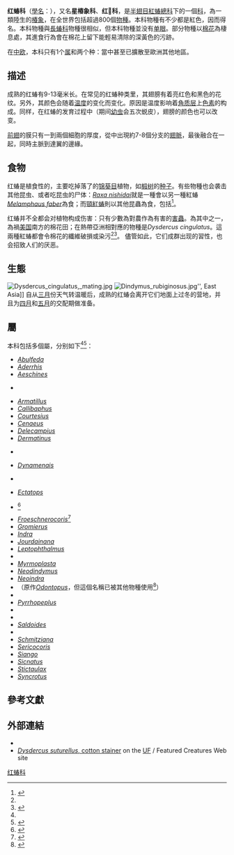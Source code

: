 {{automatic taxobox
| image = Pyrrhocoris_apterus_group.jpg
| image_caption = 在西班牙一隻翅螃退化了的{{tsl|en|Pyrrhocoris apterus|普通红蝽}}（''{{tsl|en|Pyrrhocoris apterus|普通红蝽|Pyrrhocoris apterus}}''）
| taxon=Pyrrhocoridae
| authority = Dohrn, 1859
| type_genus=[[红蝽属|红蝽属]] ''{{tsl|en|Pyrrhocoris|}}''
| type_genus_authority =Fallen, 1814
| subdivision_ranks = [[属|属]]
| subdivision = 見内文
}}

'''红蝽科'''（[[學名|學名]]：'''{{lang|la|Pyrrhocoridae}}'''），又名'''星椿象科'''、'''红𧔠科'''，是[[半翅目|半翅目]][[紅蝽總科|紅蝽總科]]下的一個[[科_(生物)|科]]，為一類陸生的[[椿象|椿象]]，在全世界包括超過800個[[物種|物種]]。本科物種有不少都是紅色，因而得名。本科物種與[[長蝽科|長蝽科]]物種很相似，但本科物種並没有[[单眼|单眼]]。部分物種以[[棉花|棉花]]為棲息處，其進食行為會在棉花上留下能輕易清除的深黃色的污跡。

在[[中欧|中欧]]，本科只有1个[[属|属]]和两个种：當中{{tsl|en|Pyrrhocoris apterus|普通紅蝽}}甚至已擴散至歐洲其他地區。

==描述==
成熟的红蝽有9-13毫米长。在常见的红蝽种类里，其翅膀有着亮红色和黑色的花纹。另外，其颜色会随着[[温度|温度]]的变化而变化。原因是温度影响着[[角质层|角质层]]上[[色素|色素]]的构成。同样，在红蝽的发育过程中（期间[[幼虫|幼虫]]会五次蜕皮），翅膀的颜色也可以改变。

[[前翅|前翅]]的膜只有一到兩個細胞的厚度，從中出現約7-8個分支的[[翅脈|翅脈]]，最後融合在一起，同時主脈到達翼的邊緣。

==食物==
红蝽是植食性的，主要吃掉落了的[[锦葵目|锦葵目]]植物，如[[椴树|椴树]]的[[种子|种子]]。有些物種也会袭击其他昆虫、或者吃昆虫的尸体：''[[Raxa_nishidai|Raxa nishidai]]''就是一種會以另一種紅蝽''[[Melamphaus_faber|Melamphaus faber]]''為食；而[[頸紅蝽|頸紅蝽]]則以其他昆蟲為食，包括''{{tsl|en|Dysdercus cingulatus|}}''<ref>{{cite journal|title=Review of ''Raxa'' (Hemiptera: Pyrrhocoridae)|author=Schaefer, Carl W.| journal=Annals of the Entomological Society of America| volume=92| issue=1| year=1999| pages=14–19| doi=10.1093/aesa/92.1.14}}</ref>。

红蝽并不全都会对植物构成伤害：只有少數為對農作為有害的[[害蟲|害蟲]]。''{{tsl|en|Dysdercus suturellus|}}''為其中之一，為禍[[美国|美国]]南方的棉花田；在熱帶亞洲相對應的物種是''Dysdercus cingulatus''。這兩種紅蝽都會令棉花的纖維破損或染污<ref name=btj/><ref>{{cite journal|title=Pyrrhocoridae from the Iberian Peninsula (Hemiptera: Heteroptera)|author1=L. Mata|author2=J.M. Grosso-Silva|author3=M. Goula|journal=Heteropterus Revista de Entomologia|year=2013|volume=13|issue=2|pages=175–189|url=http://www.valongoambiental.com/files/Mata_et_al_2013_Pyrrhocoridae_from_the_Iberian_Peninsula.pdf|author=|access-date=2019-01-30|archive-url=https://web.archive.org/web/20160303224804/http://www.valongoambiental.com/files/Mata_et_al_2013_Pyrrhocoridae_from_the_Iberian_Peninsula.pdf|archive-date=2016-03-03|dead-url=yes}}</ref>。
儘管如此，它们成群出现的習性，也会招致人们的厌恶。


==生態==
[[File:Dysdercus_cingulatus,_mating.jpg|thumb]]
[[File:Dindymus_rubiginosus.jpg|thumb]]'', East Asia]]
自从[[三月|三月]]份天气转温暖后，成熟的红蝽会离开它们地面上过冬的营地，并且为[[四月|四月]]和[[5月|五月]]的交配期做准备。

==屬==
本科包括多個屬，分别如下<ref name=rob2004 /><ref>{{cite book|title=General catalogue of the Hemiptera. Fascicle III. Pyrrhocoridae|author=Hussey, RF.|year=1929| publisher=Smith College|place=Northampton, Mass.|url=https://archive.org/stream/generalcatalogue03chin#page/6/mode/2up}}</ref>：

{{Div col|colwidth=30em}}
* ''[[Abulfeda_(genus)|Abulfeda]]''
* ''[[Aderrhis|Aderrhis]]''
* ''[[Aeschines_(genus)|Aeschines]]''
* {{tsl|en|Antilochus (genus)|頸紅蝽屬}} ''{{tsl|en|Antilochus (genus)|頸紅蝽屬|Antilochus}}''
* ''[[Armatillus|Armatillus]]''
* ''[[Callibaphus|Callibaphus]]''
* ''[[Courtesius|Courtesius]]''
* ''[[Cenaeus|Cenaeus]]''
* ''[[Delecampius|Delecampius]]''
* ''[[Dermatinus|Dermatinus]]''
* {{tsl|en|Dindymus|光紅蝽屬}} ''{{tsl|en|Dindymus|光紅蝽屬|Dindymus}}''
* ''[[Dynamenais|Dynamenais]]''
* {{tsl|en|Dysdercus|棉紅蝽屬}} ''{{tsl|en|Dysdercus|棉紅蝽屬|Dysdercus}}''
* ''[[Ectatops|Ectatops]]''
* {{tsl|en|Euscopus|銳紅蝽屬}} ''{{tsl|en|Euscopus|銳紅蝽屬|Euscopus}}''<ref>{{cite journal|journal=Oriental Insects |title=A review of the Asian genus Euscopus (Hemiptera: Pyrrhocoridae)| volume=36| issue =1| year=2002 | doi=10.1080/00305316.2002.10417331| first1=Carl. W. |last1=Schaefer|first2=Imtiaz |last2=Ahmad|pages=211–220}}</ref>
* ''[[Froeschnerocoris|Froeschnerocoris]]''<ref>{{cite journal|title=''Froeschnerocoris denticapsulus'', a New Genus and New Species of Pyrrhocoridae (Heteroptera: Pyrrhocoroidea) from the Oriental Region|first1=Imtiaz |last1=Ahmad |first2=Syed |last2=Kamaluddin| journal=Journal of the New York Entomological Society| volume=94| issue=2|year=1986| pages=291–295}}</ref>
* ''[[Gromierus|Gromierus]]''
* ''[[Indra_(genus)|Indra]]''
* ''[[Jourdainana|Jourdainana]]''
* ''[[Leptophthalmus|Leptophthalmus]]''
* ''{{tsl|en|Melamphaus|}}''
* ''[[Myrmoplasta|Myrmoplasta]]''
* ''[[Neodindymus|Neodindymus]]''
* ''[[Neoindra|Neoindra]]''
* ''{{tsl|en|Probergrothius|}}'' （原作''[[Odontopus|Odontopus]]''，但這個名稱已被其他物種使用<ref name=rob2004>{{cite journal| journal=J. Insect Sci.|year=2004| volume=4|pages=14| title=The Pyrrhocoroidea (Hemiptera – Heteroptera) of the Ethiopian region|author=Robertson, I.A.D. |pmc=528874| pmid=15861230| doi=10.1093/jis/4.1.14}}</ref>）
* ''{{tsl|en|Pyrrhocoris|}}''
* ''[[Pyrrhopeplus|Pyrrhopeplus]]''
* ''{{tsl|en|Raxa|}}''
* ''{{tsl|en|Roscius (genus)|}}''
* ''[[Saldoides|Saldoides]]''
* ''{{tsl|en|Scantius|}}''
* ''[[Schmitziana|Schmitziana]]''
* ''[[Sericocoris|Sericocoris]]''
* ''[[Siango|Siango]]''
* ''[[Sicnatus|Sicnatus]]''
* ''[[Stictaulax|Stictaulax]]''
* ''[[Syncrotus|Syncrotus]]''
{{div col end}}

==參考文獻==
{{Reflist|refs=
}}

==外部連結==
{{Commonscat|Pyrrhocoridae}}
*{{Wikispecies-inline|Pyrrhocoridae}}
*[http://entomology.ifas.ufl.edu/creatures/field/bugs/cotton_stainer.htm ''Dysdercus suturellus'', cotton stainer] {{Wayback|url=http://entomology.ifas.ufl.edu/creatures/field/bugs/cotton_stainer.htm |date=20191112044100 }} on the [[佛罗里达大学|UF]] / {{tsl|en|Institute of Food and Agricultural Sciences|}} Featured Creatures Web site
{{Taxonbar|from=Q508786}}
[[Category:红蝽科|]]